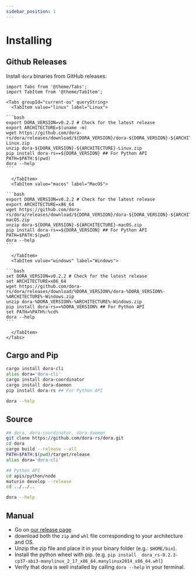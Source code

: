 ```yaml
---
sidebar_position: 1
---
```


# Installing

## Github Releases


Install `dora` binaries from GitHub releases:

````mdx-code-block
import Tabs from '@theme/Tabs';
import TabItem from '@theme/TabItem';

<Tabs groupId="current-os" queryString>
  <TabItem value="linux" label="Linux">

```bash
export DORA_VERSION=v0.2.2 # Check for the latest release
export ARCHITECTURE=$(uname -m)
wget https://github.com/dora-rs/dora/releases/download/${DORA_VERSION}/dora-${DORA_VERSION}-${ARCHITECTURE}-Linux.zip
unzip dora-${DORA_VERSION}-${ARCHITECTURE}-Linux.zip
pip install dora-rs==${DORA_VERSION} ## For Python API
PATH=$PATH:$(pwd)
dora --help
```

  </TabItem>
  <TabItem value="macos" label="MacOS">

```bash
export DORA_VERSION=v0.2.2 # Check for the latest release
export ARCHITECTURE=x86_64
wget https://github.com/dora-rs/dora/releases/download/${DORA_VERSION}/dora-${DORA_VERSION}-${ARCHITECTURE}-macOS.zip
unzip dora-${DORA_VERSION}-${ARCHITECTURE}-macOS.zip
pip install dora-rs==${DORA_VERSION} ## For Python API
PATH=$PATH:$(pwd)
dora --help
```

  </TabItem>
  <TabItem value="windows" label="Windows">

```bash
set DORA_VERSION=v0.2.2 # Check for the latest release
set ARCHITECTURE=x86_64
wget https://github.com/dora-rs/dora/releases/download/%DORA_VERSION%/dora-%DORA_VERSION%-%ARCHITECTURE%-Windows.zip
unzip dora-%DORA_VERSION%-%ARCHITECTURE%-Windows.zip
pip install dora-rs==%DORA_VERSION% ## For Python API
set PATH=%PATH%:%cd%
dora --help
```

  </TabItem>
</Tabs>
````


## Cargo and Pip

```bash
cargo install dora-cli
alias dora='dora-cli'
cargo install dora-coordinator
cargo install dora-daemon
pip install dora-rs ## For Python API

dora --help
```

## Source

```bash
## dora, dora-coordinator, dora-daemon
git clone https://github.com/dora-rs/dora.git
cd dora
cargo build --release --all 
PATH=$PATH:$(pwd)/target/release
alias dora='dora-cli'

## Python API
cd apis/python/node
maturin develop --release
cd ../../..

dora --help
```

## Manual

- Go on [our release page](https://github.com/dora-rs/dora/releases)
- download both the `zip` and `whl` file corresponding to your architecture and OS.
- Unzip the zip file and place it in your binary folder (e.g.: `$HOME/bin`).
- Install the python wheel with pip. (e.g. `pip install 
dora_rs-0.2.3-cp37-abi3-manylinux_2_17_x86_64.manylinux2014_x86_64.whl`)
- Verify that dora is well installed by calling `dora --help` in your terminal. 